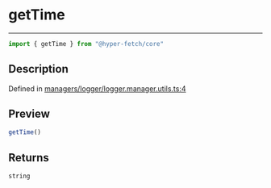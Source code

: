 

# getTime

<div class="api-docs__separator" data-reactroot="">

---

</div><div class="api-docs__import" data-reactroot="">

```ts
import { getTime } from "@hyper-fetch/core"
```

</div><div class="api-docs__section">

## Description

</div><div class="api-docs__description"><span class="api-docs__do-not-parse">



</span></div><p class="api-docs__definition">

Defined in [managers/logger/logger.manager.utils.ts:4](https://github.com/BetterTyped/hyper-fetch/blob/3f01c37e/packages/core/src/managers/logger/logger.manager.utils.ts#L4)

</p><div class="api-docs__section">

## Preview

</div><div class="api-docs__preview fn">

```ts
getTime()
```

</div><div class="api-docs__section">

## Returns

</div><div class="api-docs__returns">

```ts
string
```

</div>